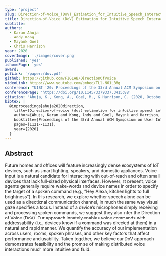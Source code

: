 ```yaml
---
type: "project"
slug: Direction-of-Voice_(DoV)_Estimation_for_Intuitive_Speech_Interaction_with_Smart_Devices_Ecosystems
title: Direction-of-Voice (DoV) Estimation for Intuitive Speech Interaction with Smart Devices Ecosystems
subtitle:
authors:
  - Karan Ahuja
  - Andy Kong
  - Mayank Goel
  - Chris Harrison
year: 2020
coverImage: './images/cover.png'
published: 'yes'
ishomePage: 'yes'
award:
pdfLink: '/papers/dov.pdf'
github: https://github.com/FIGLAB/DirectionOfVoice
videoLink: https://www.youtube.com/embed/TLl-N61LBMg
conference: "UIST '20: Proceedings of the 33rd Annual ACM Symposium on User Interface Software and Technology"
conferencePage: 'https://doi.org/10.1145/3379337.3415588'
citation: "Ahuja, K., Kong, A., Goel, M., & Harrison, C. (2020, October). Direction-of-voice (dov) estimation for intuitive speech interaction with smart devices ecosystems. In Proceedings of the 33rd Annual ACM Symposium on User Interface Software and Technology (pp. 1121-1131)."
bibtex: |
  @inproceedings{ahuja2020direction,
    title={Direction-of-voice (dov) estimation for intuitive speech interaction with smart devices ecosystems},
    author={Ahuja, Karan and Kong, Andy and Goel, Mayank and Harrison, Chris},
    booktitle={Proceedings of the 33rd Annual ACM Symposium on User Interface Software and Technology},
    pages={1121--1131},
    year={2020}
  }
---
```


## Abstract

Future homes and offices will feature increasingly dense ecosystems of IoT devices, such as smart lighting, speakers, and domestic appliances. Voice input is a natural candidate for interacting with out-of-reach and often small devices that lack full-sized physical interfaces. However, at present, voice agents generally require wake-words and device names in order to specify the target of a spoken command (e.g., “Hey Alexa, kitchen lights to full brightness”). In this research, we explore whether speech alone can be used as a directional communication channel, in much the same way visual gaze specifies a focus. Instead of a device’s microphones simply receiving and processing spoken commands, we suggest they also infer the Direction of Voice (DoV). Our approach innately enables voice commands with addressability (i.e., devices know if a command was directed at them) in a natural and rapid manner. We quantify the accuracy of our implementation across users, rooms, spoken phrases, and other key factors that affect performance and usability. Taken together, we believe our DoV approach demonstrates feasibility and the promise of making distributed voice interactions much more intuitive and fluid.

